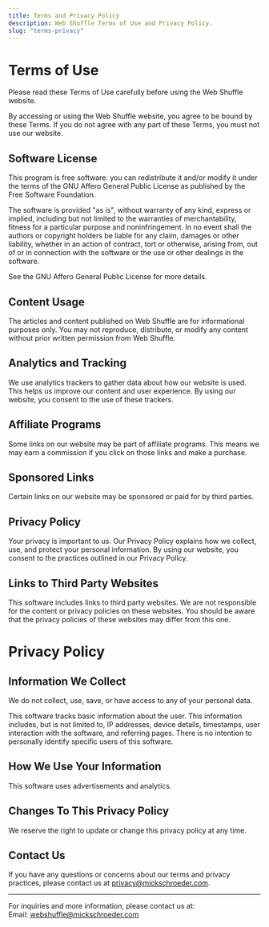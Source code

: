 ```yaml
---
title: Terms and Privacy Policy
description: Web Shuffle Terms of Use and Privacy Policy.
slug: "terms-privacy"
---
```


# Terms of Use

Please read these Terms of Use carefully before using the Web Shuffle website.

By accessing or using the Web Shuffle website, you agree to be bound by these Terms. If you do not agree with any part of these Terms, you must not use our website.

## Software License

This program is free software: you can redistribute it and/or modify
it under the terms of the GNU Affero General Public License as
published by the Free Software Foundation.

The software is provided "as is", without warranty of any kind, express or implied, including but not limited to the warranties of merchantability, fitness for a particular purpose and noninfringement. In no event shall the authors or copyright holders be liable for any claim, damages or other liability, whether in an action of contract, tort or otherwise, arising from, out of or in connection with the software or the use or other dealings in the software.

See the GNU Affero General Public License for more details.

## Content Usage

The articles and content published on Web Shuffle are for informational purposes only. You may not reproduce, distribute, or modify any content without prior written permission from Web Shuffle.

## Analytics and Tracking

We use analytics trackers to gather data about how our website is used. This helps us improve our content and user experience. By using our website, you consent to the use of these trackers.

## Affiliate Programs

Some links on our website may be part of affiliate programs. This means we may earn a commission if you click on those links and make a purchase.

## Sponsored Links

Certain links on our website may be sponsored or paid for by third parties.

## Privacy Policy

Your privacy is important to us. Our Privacy Policy explains how we collect, use, and protect your personal information. By using our website, you consent to the practices outlined in our Privacy Policy.

## Links to Third Party Websites

This software includes links to third party websites. We are not responsible for the content or privacy policies on these websites. You should be aware that the privacy policies of these websites may differ from this one.

# Privacy Policy

## Information We Collect

We do not collect, use, save, or have access to any of your personal data.

This software tracks basic information about the user. This information includes, but is not limited to, IP addresses, device details, timestamps, user interaction with the software, and referring pages. There is no intention to personally identify specific users of this software.

## How We Use Your Information

This software uses advertisements and analytics.

## Changes To This Privacy Policy

We reserve the right to update or change this privacy policy at any time.

## Contact Us

If you have any questions or concerns about our terms and privacy practices, please contact us at privacy@mickschroeder.com.

---

For inquiries and more information, please contact us at:  
Email: [webshuffle@mickschroeder.com](mailto:webshuffle@mickschroeder.com)
